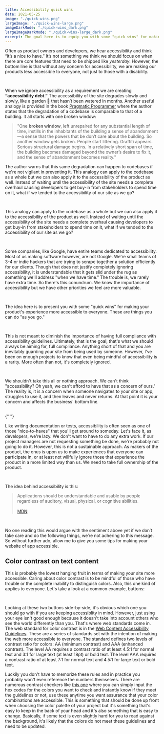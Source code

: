 ```yaml
---
title: Accessibility quick wins
date: 2021-05-25
image: "./quick-wins.png"
largeImage: "./quick-wins-large.png"
imageDarkMode: "./quick-wins_dark.png"
largeImageDarkMode: "./quick-wins-large_dark.png"
excerpt: The goal here is to equip you with some "quick wins" for making your product's experience more accessible to everyone.
---
```


Often as product owners and developers, we hear accessibility and think “it’s a nice to have.”
It’s not something we think we should focus on when there are core features that need to be shipped like _yesterday_.
However, the bottom line is that without any concern for accessibility, we are making our products less accessible to everyone, not just to those with a disability.

<br />

When we ignore accessibility as a requirement we are creating **“accessibility debt.”**
The accessibility of the site degrades slowly and slowly, like a garden 🌱 that hasn’t
been watered in months. Another useful analogy is provided in the book [Pragmatic
Programmer](https://learning.oreilly.com/library/view/the-pragmatic-programmer/020161622X/) where the author states that the degradation of a codebase is comparable to that of a
building. It all starts with one broken window:

> "One **broken window**, left unrepaired for any substantial length of time, instills in the inhabitants of the building a sense of abandonment—a sense that the powers that be don’t care about the building. So another window gets broken. People start littering. Graffiti appears. Serious structural damage begins. In a relatively short span of time, the building becomes damaged beyond the owner’s desire to fix it, and the sense of abandonment becomes reality."

The author warns that this same degradation can happen to codebases if we're not vigilant in preventing it. This analogy can apply to the codebase as a whole but we can also apply it to the accessibility of the product as well. Instead of waiting until the accessibility of the site needs a complete overhaul causing developers to get buy-in from stakeholders to spend time on it, what if we tended to the accessibility of our site as we go?

<br />

This analogy can apply to the codebase as a whole but we can also apply it to the accessibility of the product as well. Instead of waiting until the accessibility of the site needs a complete overhaul causing developers to get buy-in from stakeholders to spend time on it, what if we tended to the accessibility of our site as we go?

<br />

Some companies, like Google, have entire teams dedicated to accessibility. Most of us making software however, are not Google. We're small teams of 3-4 or indie hackers that are trying to scrape together a solution efficiently for our clients. Though that does not justify completely ignoring accessibility, it is understandable that it gets slid under the rug as something we'll address "when we have time." The trouble is, we rarely have extra time. So there's this conundrum. We know the importance of accessibility but we have other priorities we feel are more valuable.

<br />

The idea here is to present you with some "quick wins" for making your product's experience more accessible to everyone. These are things you can do "as you go."

<br />

This is not meant to diminish the importance of having full compliance with accessibility guidelines. Ultimately, that is the goal, that's what we should always be aiming for, full compliance. Anything short of that and you are inevitably guarding your site from being used by someone. However, I've been on enough projects to know that even being mindful of accessibility is a rarity. More often than not, it's completely ignored.

<br />

We shouldn't take this all or nothing approach. We can't think "accessibility? Oh yeah, we can't afford to have that as a concern of ours." The reality is, it is a concern when someone navigates to your site or app, struggles to use it, and then leaves and never returns. At that point it is your concern and affects the business' bottom line.

<br />{" "}

Like writing documentation or tests, accessibility is often seen as one of those "nice-to-haves" that you'll get around to someday. Let's face it, as developers, we're lazy. We don't want to have to do any extra work. If our project managers are not requesting something be done, we're probably not going to do it. However, this is not a sustainable approach. As makers of the product, the onus is upon us to make experiences that everyone can participate in, or at least not willfully ignore those that experience the product in a more limited way than us. We need to take full ownership of the product.

<br />

The idea behind accessibility is this:

> Applications should be understandable and usable by people regardless of auditory, visual, physical, or cognitive abilities. <br /><br /> [MDN](https://developer.mozilla.org/en-US/docs/Learn/Accessibility)

<br />

No one reading this would argue with the sentiment above yet if we don’t take care and do the following things, we’re not adhering to this message. So without further ado, allow me to give you some tips for making your website of app accessible.

## Color contrast on text content

This is probably the lowest hanging fruit in terms of making your site more accessible. Caring about color contrast is to be mindful of those who have trouble or the complete inability to distinguish colors. Also, this one kind of applies to everyone. Let's take a look at a common example, buttons:

<ButtonContrastExample disableDescription />

<br />

Looking at these two buttons side-by-side, it's obvious which one you should go with if you are keeping accessiblity in mind. However, just using your eye isn't good enough because it doesn't take into account others who see the world differently than you. That's where web standards come in. The web standard for color contrast is in the [Web Content Accessibility Guidelines](https://www.w3.org/TR/2008/REC-WCAG20-20081211/). These are a series of standards set with the intention of making the web more accessible to everyone. The standard defines two levels of contrast ratio for colors: AA (minimum contrast) and AAA (enhanced contrast). The level AA requires a contrast ratio of at least 4.5:1 for normal text and 3:1 for large text (at least 18pt) or bold text. The level AAA requires a contrast ratio of at least 7:1 for normal text and 4.5:1 for large text or bold text.

<ButtonContrastExample />

Luckily you don't have to memorize these rules and in practice you probably won't
even reference the numbers themselves. There are numerous contrast checkers like
[this one](https://coolors.co/contrast-checker/0a1b2e-aec9e5) where you can simply
input the hex codes for the colors you want to check and instantly know if they meet
the guidelines or not, use these anytime you want assurance that your color combinations
are accessible. This is something that should be done up front when choosing the
color palette of your project but it's something that's easy to keep in the back
of your head and it's also something that is easy to change. Basically, if some text
is even slightly hard for you to read against the background, it's likely that the
colors do not meet these guidelines and need to be updated.
